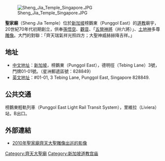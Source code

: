 [[File:Sheng_Jia_Temple_Singapore.JPG|thumb]]

'''聖家廟'''（Sheng Jia Temple）位於[[新加坡|新加坡]]榜鵝東（Punggol East）的[[道教|道教]]廟宇，20世紀70年代初期創立，供奉[[孫悟空|孫悟空]]、[[觀音|觀音]]、「[[五營神將|五營神將]]（卅六將）」、[[土地神|土地神]]多尊[[雕像|雕像]]。大門的對聯：「齊天瑞氣祥光照四方；大聖神威赫赫降吉祥。」

== 地址 ==
* [[中文|中文]][[地址|地址]]：[[新加坡|新加坡]]，榜鵝東（Punggol East），德明徑（Tebing Lane）3號，門牌01-01號。（星洲郵遞區號：828849）
* [[英文|英文]][[地址|地址]]：#01-01, 3 Tebing Lane, Punggol East, Singapore 828849.

== 公共交通 ==
榜鵝東輕軌列車（Punggol East Light Rail Transit System），里維拉（Liviera）站，B出口。

== 外部連結 ==
* [http://www.youtube.com/user/3tebing#p/u/8/WZ1_SVLOzrM 2010年聖家廟齊天大聖雕像出巡的影像] {{Wayback|url=http://www.youtube.com/user/3tebing#p/u/8/WZ1_SVLOzrM |date=20161005235039 }}

[[Category:齊天大聖廟|Category:齊天大聖廟]]
[[Category:新加坡道教宫庙|Category:新加坡道教宫庙]]